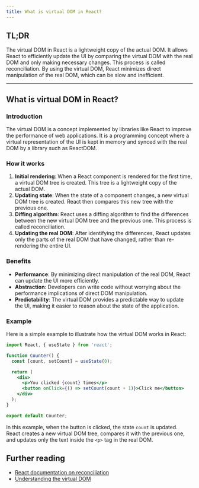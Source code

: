 ```yaml
---
title: What is virtual DOM in React?
---
```


## TL;DR

The virtual DOM in React is a lightweight copy of the actual DOM. It allows React to efficiently update the UI by comparing the virtual DOM with the real DOM and only making necessary changes. This process is called reconciliation. By using the virtual DOM, React minimizes direct manipulation of the real DOM, which can be slow and inefficient.

---

## What is virtual DOM in React?

### Introduction

The virtual DOM is a concept implemented by libraries like React to improve the performance of web applications. It is a programming concept where a virtual representation of the UI is kept in memory and synced with the real DOM by a library such as ReactDOM.

### How it works

1. **Initial rendering**: When a React component is rendered for the first time, a virtual DOM tree is created. This tree is a lightweight copy of the actual DOM.
2. **Updating state**: When the state of a component changes, a new virtual DOM tree is created. React then compares this new tree with the previous one.
3. **Diffing algorithm**: React uses a diffing algorithm to find the differences between the new virtual DOM tree and the previous one. This process is called reconciliation.
4. **Updating the real DOM**: After identifying the differences, React updates only the parts of the real DOM that have changed, rather than re-rendering the entire UI.

### Benefits

- **Performance**: By minimizing direct manipulation of the real DOM, React can update the UI more efficiently.
- **Abstraction**: Developers can write code without worrying about the performance implications of direct DOM manipulation.
- **Predictability**: The virtual DOM provides a predictable way to update the UI, making it easier to reason about the state of the application.

### Example

Here is a simple example to illustrate how the virtual DOM works in React:

```jsx
import React, { useState } from 'react';

function Counter() {
  const [count, setCount] = useState(0);

  return (
    <div>
      <p>You clicked {count} times</p>
      <button onClick={() => setCount(count + 1)}>Click me</button>
    </div>
  );
}

export default Counter;
```

In this example, when the button is clicked, the state `count` is updated. React creates a new virtual DOM tree, compares it with the previous one, and updates only the text inside the `<p>` tag in the real DOM.

## Further reading

- [React documentation on reconciliation](https://react.dev/learn/preserving-and-resetting-state)
- [Understanding the virtual DOM](https://medium.com/@deathmood/how-to-write-your-own-virtual-dom-ee74acc13060)
